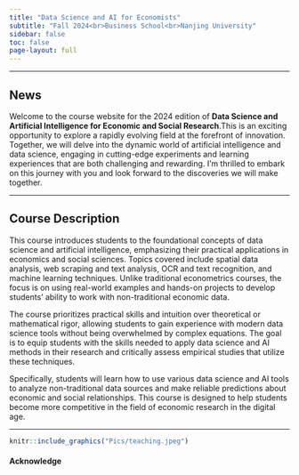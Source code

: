 ```yaml
---
title: "Data Science and AI for Economists"
subtitle: "Fall 2024<br>Business School<br>Nanjing University"
sidebar: false
toc: false
page-layout: full
---
```


------------------------------------------------------------------------

## News

::: callout-important
Welcome to the course website for the 2024 edition of **Data Science and Artificial Intelligence for Economic and Social Research**.This is an exciting opportunity to explore a rapidly evolving field at the forefront of innovation. Together, we will delve into the dynamic world of artificial intelligence and data science, engaging in cutting-edge experiments and learning experiences that are both challenging and rewarding. I’m thrilled to embark on this journey with you and look forward to the discoveries we will make together.
:::

------------------------------------------------------------------------

## Course Description

This course introduces students to the foundational concepts of data science and artificial intelligence, emphasizing their practical applications in economics and social sciences. Topics covered include spatial data analysis, web scraping and text analysis, OCR and text recognition, and machine learning techniques. Unlike traditional econometrics courses, the focus is on using real-world examples and hands-on projects to develop students’ ability to work with non-traditional economic data.

The course prioritizes practical skills and intuition over theoretical or mathematical rigor, allowing students to gain experience with modern data science tools without being overwhelmed by complex equations. The goal is to equip students with the skills needed to apply data science and AI methods in their research and critically assess empirical studies that utilize these techniques.

Specifically, students will learn how to use various data science and AI tools to analyze non-traditional data sources and make reliable predictions about economic and social relationships. This course is designed to help students become more competitive in the field of economic research in the digital age.

------------------------------------------------------------------------

```r
knitr::include_graphics("Pics/teaching.jpeg")
```

#### Acknowledge
